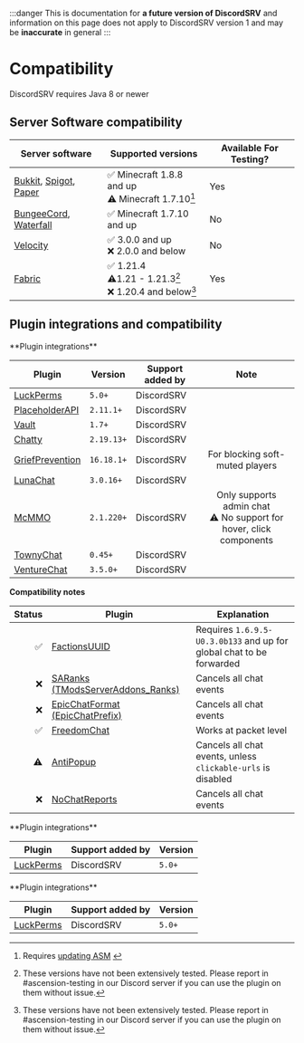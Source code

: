 
:::danger
This is documentation for **a future version of DiscordSRV** and information on this page does not apply to DiscordSRV version 1 and may be **inaccurate** in general
:::

# Compatibility

DiscordSRV requires Java 8 or newer

## Server Software compatibility

| Server software       | Supported versions                                   | Available For Testing? |
|-----------------------|------------------------------------------------------|------------------------|
| [Bukkit], [Spigot], [Paper] | ✅ Minecraft 1.8.8 and up<br/>⚠️ Minecraft 1.7.10[^1] | Yes |
| [BungeeCord], [Waterfall] | ✅ Minecraft 1.7.10 and up                            | No |
| [Velocity]              | ✅ 3.0.0 and up<br/>❌ 2.0.0 and below                 | No |
| [Fabric]                | ✅ 1.21.4<br/>⚠️1.21 - 1.21.3[^2]<br/>❌ 1.20.4 and below[^2] | Yes |

[^1]: Requires [updating ASM](#) <!-- TODO: fix anchor (faq#asm-update) -->
[^2]: These versions have not been extensively tested. Please report in #ascension-testing in our Discord server if you can use the plugin on them without issue.

## Plugin integrations and compatibility

<Tabs>

<TabItem value='server' label='Bukkit, Spigot, Paper'>
**Plugin integrations**

| Plugin | Version | Support added by |                                  Note                                  |
| --- | --- | --- |:----------------------------------------------------------------------:|
| [LuckPerms] | `5.0+` | DiscordSRV |                                                                        |
| [PlaceholderAPI] | `2.11.1+` | DiscordSRV |                                                                        |
| [Vault] | `1.7+` | DiscordSRV |                                                                        |
| [Chatty] | `2.19.13+` | DiscordSRV |                                                                        |
| [GriefPrevention] | `16.18.1+` | DiscordSRV |                    For blocking soft-muted players                     |
| [LunaChat] | `3.0.16+` | DiscordSRV |                                                                        |
| [McMMO] | `2.1.220+` | DiscordSRV | Only supports admin chat<br/>⚠️ No support for hover, click components |
| [TownyChat] | `0.45+` | DiscordSRV |                                                                        |
| [VentureChat] | `3.5.0+` | DiscordSRV |                                                                        |

**Compatibility notes**

| Status | Plugin | Explanation |
|--:|-----------------------------------|---------------------------------------------------------------------|
| ✅ | [FactionsUUID]                    | Requires `1.6.9.5-U0.3.0b133` and up for global chat to be forwarded |
| ❌ | [SARanks (TModsServerAddons_Ranks)] | Cancels all chat events |
| ❌ | [EpicChatFormat (EpicChatPrefix)] | Cancels all chat events |
| ✅ | [FreedomChat]                     | Works at packet level |
| ⚠️ | [AntiPopup]                      | Cancels all chat events, unless `clickable-urls` is disabled |
| ❌ | [NoChatReports]                   | Cancels all chat events |
</TabItem>

<TabItem value='bungee' label='BungeeCord, Waterfall'>
**Plugin integrations**

| Plugin | Support added by | Version |
|---|---|---|
| [LuckPerms] | DiscordSRV | `5.0+` |
</TabItem>

<TabItem value='velocity' label='Velocity'>
**Plugin integrations**

| Plugin | Support added by | Version |
|---|---|---|
| [LuckPerms] | DiscordSRV | `5.0+` |
</TabItem>

</Tabs>

[Bukkit]: https://dev.bukkit.org/
[Spigot]: https://www.spigotmc.org/
[Paper]: https://papermc.io/
[BungeeCord]: https://github.com/SpigotMC/BungeeCord/
[Waterfall]: https://github.com/PaperMC/Waterfall/
[Velocity]: https://github.com/PaperMC/Velocity/
[Fabric]: https://fabricmc.net/

[LuckPerms]: https://luckperms.net/
[PlaceholderAPI]: https://placeholderapi.com/
[Vault]: https://www.spigotmc.org/resources/34315/
[Chatty]: https://www.spigotmc.org/resources/59411/
[GriefPrevention]: https://modrinth.com/plugin/griefprevention/
[LunaChat]: https://github.com/ucchyocean/LunaChat/
[McMMO]: https://www.spigotmc.org/resources/64348/
[TownyChat]: https://www.spigotmc.org/resources/72694/
[VentureChat]: https://www.spigotmc.org/resources/771/
[FactionsUUID]: https://www.spigotmc.org/resources/1035/
[SARanks (TModsServerAddons_Ranks)]: https://www.spigotmc.org/resources/72349/
[EpicChatFormat (EpicChatPrefix)]: https://www.spigotmc.org/resources/56996/
[FreedomChat]: https://modrinth.com/plugin/freedomchat/
[AntiPopup]: https://modrinth.com/plugin/antipopup/
[NoChatReports]: https://www.spigotmc.org/resources/102931/

